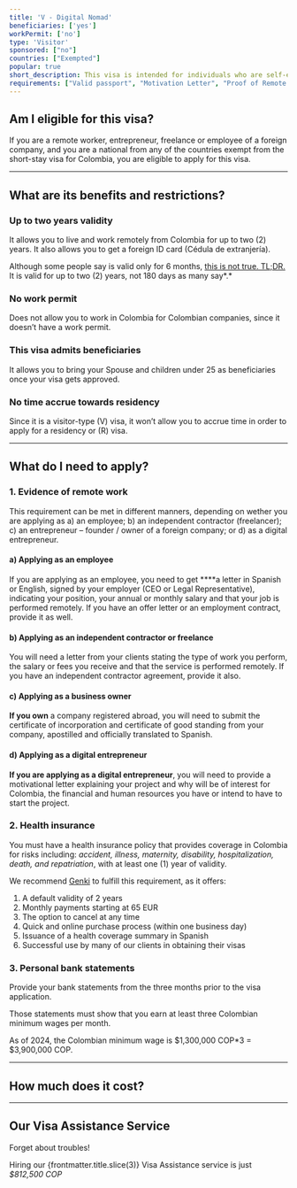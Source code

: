 ```yaml
---
title: 'V - Digital Nomad'
beneficiaries: ['yes']
workPermit: ['no']
type: 'Visitor'
sponsored: ["no"]
countries: ["Exempted"]
popular: true
short_description: This visa is intended for individuals who are self-employed, freelancers, entrepreneurs, or remote workers who want to stay and work remotely from Colombia for up to 2 years.
requirements: ["Valid passport", "Motivation Letter", "Proof of Remote Work", "Bank Statements", "Health Insurance"]
---
```


## Am I eligible for this visa?

If you are a remote worker, entrepreneur, freelance or employee of a foreign company, and you are a national from any of the countries exempt from the short-stay visa for Colombia, you are eligible to apply for this visa.

---

## What are its benefits and restrictions?

### Up to two years validity

It allows you to live and work remotely from Colombia for up to two (2) years. It also allows you to get a foreign ID card (Cédula de extranjería).

Although some people say is valid only for 6 months, [this is not true. TL;DR.](https://www.capitaleme.com/blog/post-4) It is valid for up to two (2) years, not 180 days as many say*.*

### No work permit

Does not allow you to work in Colombia for Colombian companies, since it doesn’t have a work permit.

### This visa admits beneficiaries

It allows you to bring your Spouse and children under 25 as beneficiaries once your visa gets approved.

### No time accrue towards residency

Since it is a visitor-type (V) visa, it won’t allow you to accrue time in order to apply for a residency or (R) visa.

---

## What do I need to apply?

### 1. Evidence of remote work

This requirement can be met in different manners, depending on wether you are applying as a) an employee; b) an independent contractor (freelancer); c) an entrepreneur – founder / owner of a foreign company; or d) as a digital entrepreneur.

#### **a) Applying as an employee**

If you are applying as an employee, you need to get ****a letter in Spanish or English, signed by your employer (CEO or Legal Representative), indicating your position, your annual or monthly salary and that your job is performed remotely. If you have an offer letter or an employment contract, provide it as well.

#### **b) Applying as an independent contractor or freelance**

You will need a letter from your clients stating the type of work you perform, the salary or fees you receive and that the service is performed remotely. If you have an independent contractor agreement, provide it also. 

#### **c) Applying as a business owner**

**If you own** a company registered abroad, you will need to submit the certificate of incorporation and certificate of good standing from your company, apostilled and officially translated to Spanish. 

#### **d) Applying as a digital entrepreneur**

**If you are applying as a digital entrepreneur**, you will need to provide a motivational letter explaining your project and why will be of interest for Colombia, the financial and human resources you have or intend to have to start the project.

### 2. Health insurance

You must have a health insurance policy that provides coverage in Colombia for risks including: *accident, illness, maternity, disability, hospitalization, death, and repatriation*, with at least one (1) year of validity.

We recommend [Genki](https://genki.world/?with=capitaleme) to fulfill this requirement, as it offers:

1. A default validity of 2 years
2. Monthly payments starting at 65 EUR
3. The option to cancel at any time
4. Quick and online purchase process (within one business day)
5. Issuance of a health coverage summary in Spanish
6. Successful use by many of our clients in obtaining their visas

### 3. Personal bank statements

Provide your bank statements from the three months prior to the visa application. 

Those statements must show that you earn at least three Colombian minimum wages per month.

As of 2024, the Colombian minimum wage is $1,300,000 COP*3 = $3,900,000 COP.

---
## How much does it cost?

<VisaCosts
    studyFees="55"
    issuanceFees="177"
    apostille={true}
    translation={true}
/>

---

## Our Visa Assistance Service

Forget about troubles!

Hiring our {frontmatter.title.slice(3)} Visa Assistance service is just *$812,500 COP*